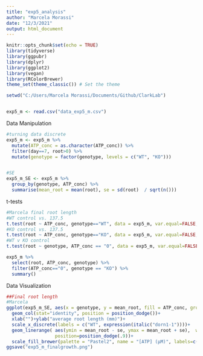 ```yaml
---
title: "exp5_analysis"
author: "Marcela Morassi"
date: "12/3/2021"
output: html_document
---
```


```r
knitr::opts_chunk$set(echo = TRUE)
library(tidyverse)
library(ggpubr)
library(dplyr)
library(ggplot2)
library(vegan)
library(RColorBrewer)
theme_set(theme_classic()) # Set the theme

setwd("C:/Users/Marcela Morassi/Documents/Github/ClarkLab")


exp5_m <- read.csv("data_exp5_m.csv")
```

Data Manipulation
```r
#turning data discrete
exp5_m <- exp5_m %>% 
  mutate(ATP_conc = as.character(ATP_conc)) %>% 
  filter(day==7, root>0) %>% 
  mutate(genotype = factor(genotype, levels = c("WT", "KO")))


#SE
exp5_m_SE <- exp5_m %>% 
  group_by(genotype, ATP_conc) %>% 
  summarise(mean_root = mean(root), se = sd(root)  / sqrt(n()))
```

t-tests
```r
#Marcela final root length
#WT control vs. 137.5
t.test(root ~ ATP_conc, genotype=="WT", data = exp5_m, var.equal=FALSE, conf.level=0.95)
#KO control vs. 137.5
t.test(root ~ ATP_conc, genotype=="KO", data = exp5_m, var.equal=FALSE, conf.level=0.95)
#WT v KO control
t.test(root ~ genotype, ATP_conc == "0", data = exp5_m, var.equal=FALSE, conf.level=0.95)

exp5_m %>% 
  select(root, ATP_conc, genotype) %>% 
  filter(ATP_conc=="0", genotype == "KO") %>% 
  summary()


```

Data Visualization
```r


##Final root length
#Marcela
ggplot(exp5_m_SE, aes(x = genotype, y = mean_root, fill = ATP_conc, group = factor (ATP_conc)), col=palette) +
  geom_col(stat="identity", position = position_dodge())+
  xlab("")+ylab("average root length (mm)")+
  scale_x_discrete(labels = c("WT", expression(italic("dorn1-1"))))+
  geom_linerange( aes(ymin = mean_root - se, ymax = mean_root + se),  width=.2,
                  position=position_dodge(.9))+
  scale_fill_brewer(palette = "Pastel2", name = "[ATP] (µM)", labels=c("Control", "137.5"))
ggsave("exp5_m_finalgrowth.png")
```



